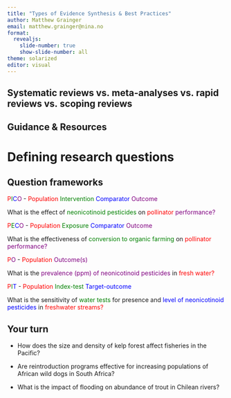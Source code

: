 ```yaml
---
title: "Types of Evidence Synthesis & Best Practices"
author: Matthew Grainger
email: matthew.grainger@nina.no
format:
  revealjs:
    slide-number: true
    show-slide-number: all
theme: solarized
editor: visual
---
```


## Systematic reviews vs. meta-analyses vs. rapid reviews vs. scoping reviews


## Guidance & Resources

# Defining research questions

## Question frameworks

[P]{style="color:red;"}[I]{style="color:green;"}[C]{style="color:blue;"}[O]{style="color:purple;"} - [Population]{style="color:red;"} [Intervention]{style="color:green;"} [Comparator]{style="color:blue;"} [Outcome]{style="color:purple;"}

What is the effect of [neonicotinoid pesticides]{style="color:green;"} on [pollinator]{style="color:red;"} [performance?]{style="color:purple;"}

[P]{style="color:red;"}[E]{style="color:green;"}[C]{style="color:blue;"}[O]{style="color:purple;"} - [Population]{style="color:red;"} [Exposure]{style="color:green;"} [Comparator]{style="color:blue;"} [Outcome]{style="color:purple;"}

What is the effectiveness of [conversion to organic farming]{style="color:green;"} on [pollinator]{style="color:red;"} [performance?]{style="color:purple;"}

[P]{style="color:red;"}[O]{style="color:purple;"} - [Population]{style="color:red;"} [Outcome(s)]{style="color:purple;"}

What is the [prevalence (ppm) of neonicotinoid pesticides]{style="color:purple;"} in [fresh water?]{style="color:red;"}

[P]{style="color:red;"}[I]{style="color:green;"}[T]{style="color:blue;"} - [Population]{style="color:red;"} [Index-test]{style="color:green;"} [Target-outcome]{style="color:blue;"}

What is the sensitivity of [water tests]{style="color:green;"} for presence and [level of neonicotinoid pesticides]{style="color:blue;"} in [freshwater streams?]{style="color:red;"}

## Your turn

-   How does the size and density of kelp forest affect fisheries in the Pacific?

-   Are reintroduction programs effective for increasing populations of African wild dogs in South Africa?

-   What is the impact of flooding on abundance of trout in Chilean rivers?
